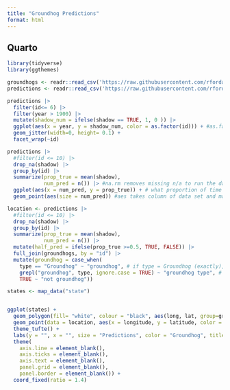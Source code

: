 ```yaml
---
title: "Groundhog Predictions"
format: html
---
```


## Quarto
```r
library(tidyverse)
library(ggthemes)
```


```r
groundhogs <- readr::read_csv('https://raw.githubusercontent.com/rfordatascience/tidytuesday/master/data/2024/2024-01-30/groundhogs.csv')
predictions <- readr::read_csv('https://raw.githubusercontent.com/rfordatascience/tidytuesday/master/data/2024/2024-01-30/predictions.csv')
```

```r
predictions |>
  filter(id<= 6) |>
  filter(year > 1900) |>
  mutate(shadow_num = ifelse(shadow == TRUE, 1, 0 )) |>
  ggplot(aes(x = year, y = shadow_num, color = as.factor(id))) + #as.factor changes to mult. colors 
  geom_jitter(width=0, height= 0.1) + 
  facet_wrap(~id)
```

```r
predictions |>
  #filter(id <= 10) |>
  drop_na(shadow) |>
  group_by(id) |>
  summarize(prop_true = mean(shadow),
            num_pred = n()) |> #na.rm removes missing n/a to run the data, shadow is a binary
  ggplot(aes(x = num_pred, y = prop_true)) + # what proportion of time does he see his shadow
  geom_point(aes(size = num_pred)) #aes takes column of data set and maps it to plot, if only 'size = 10', that doesnt need to be in aes 

```

```r
location <- predictions |>
  #filter(id <= 10) |>
  drop_na(shadow) |>
  group_by(id) |>
  summarize(prop_true = mean(shadow),
            num_pred = n()) |>
  mutate(half_pred = ifelse(prop_true >=0.5, TRUE, FALSE)) |>
  full_join(groundhogs, by = "id") |> 
  mutate(groundhog = case_when(
    type == "Groundhog" ~ "groundhog", # if type = Groundhog (exactly), set it to "groundhog"
    grepl("groundhog", type, ignore.case = TRUE) ~ "groundhog type", # if there is 'groundhog' anywhere, ignore all exacts, set it to "groundhog type"
    TRUE ~ "not groundhog"))
```

```r
states <- map_data("state")


ggplot(states) +
  geom_polygon(fill= "white", colour = "black", aes(long, lat, group=group)) +
  geom_point(data = location, aes(x = longitude, y = latitude, color = groundhog, size = num_pred)) +
  theme_tufte() +
  labs(y = "", x = "", size = "Predictions", color = "Groundhog", title = "Groundhogs Across America") +
  theme(
    axis.line = element_blank(),
    axis.ticks = element_blank(),
    axis.text = element_blank(),
    panel.grid = element_blank(),
    panel.border = element_blank()) +
  coord_fixed(ratio = 1.4) 
```

